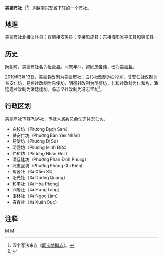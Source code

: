 {{Infobox Settlement
|name                   = 美豪市社
|settlement_type        = 市社
|official_name          = 
|other_name             = 
|native_name            = {{lang|vi|Thị xã Mỹ Hào}}
|nickname               = 
|motto                  = 
|image_skyline          = 
|imagesize              = 
|image_caption          = 
|image_flag             = 
|flag_size              = 
|image_seal             = 
|seal_size              = 
|image_shield           = 
|shield_size            = 
|image_blank_emblem     =
|blank_emblem_size      = 
|image_map              = {{Infobox mapframe|frame-width=250|zoom=10}}
|mapsize                = 
|map_caption            = 
|image_map1             = 
|mapsize1               = 
|map_caption1           = 
|pushpin_map            = Vietnam
|pushpin_label_position = bottom
|pushpin_map_caption    = 
|pushpin_map1           = 
|pushpin_label_position1= 
|pushpin_map_caption1   = 
|subdivision_type       = 国家
|subdivision_name       = {{flag|Vietnam}}
|subdivision_type1      = [[越南行政区划|省]]
|subdivision_name1      = [[兴安省_(越南)|兴安省]]
|subdivision_type2      = 行政区划
|subdivision_name2      = 7坊6社
|subdivision_type3      = 
|subdivision_name3      = 
|seat_type              = 
|seat                   = 
|government_type        = 
|leader_title           = 
|leader_name            = 
|leader_title1          = 
|leader_name1           = 
|established_title      = 
|established_date       = 
|area_magnitude         = 
|unit_pref              = 
|area_footnotes         = 
|area_total_km2         = 79.36
|area_land_km2          = 
|area_water_km2         = 
|area_water_percent     = 
|area_urban_km2         = 
|area_metro_km2         = 
|population_as_of       = 2019年
|population_footnotes   = 
|population_note        = 
|population_total       = 158673
|population_density_km2 = auto
|population_metro             = 
|population_density_metro_km2 = 
|population_urban             = 
|population_density_urban_km2 = 
|timezone               = [[越南标准时间|越南标准时间]]
|utc_offset             = +7
|elevation_footnotes    = 
|elevation_m            = 
|coor_type              = 
|coordinates            = 
|postal_code_type       = 
|postal_code            = 
|area_code              = 
|website                = [http://myhao.hungyen.gov.vn/portal/Pages/default.aspx 美豪市社电子信息门户网站]
|footnotes              = 
}}
'''美豪市社'''（{{vie|v='''Thị xã Mỹ Hào'''|hn=市社美豪}}<ref>汉字写法来自《[[同庆地舆志|同庆地舆志]]》。</ref>）是越南[[兴安省_(越南)|兴安省]]下辖的一个市社。

==地理==
美豪市社北接[[文林县|文林县]]；西南接[[安美县|安美县]]；南接[[恩施县_(越南)|恩施县]]；东接[[海阳省|海阳省]][[平江县_(越南)|平江县]]和[[锦江县|锦江县]]。

==历史==
阮朝时，美豪市社名为[[唐豪县|唐豪县]]。同庆年间，避[[同庆帝|同庆帝]]讳，改为[[美豪县|美豪县]]。

2019年3月13日，[[美豪县|美豪县]]改制为美豪市社；白杉社改制为白杉坊，贫安仁社改制为贫安仁坊，易使社改制为易使坊，明德社改制为明德坊，仁和社改制为仁和坊，潘廷逢社改制为潘廷逢坊，冯志坚社改制为冯志坚坊<ref>{{Cite web |url=https://thuvienphapluat.vn/van-ban/Bo-may-hanh-chinh/Nghi-quyet-656-NQ-UBTVQH14-2019-thanh-lap-thi-xa-My-Hao-07-phuong-thuoc-My-Hao-Hung-Yen-410090.aspx |title=Nghị quyết 656/NQ-UBTVQH14 năm 2019 về thành lập thị xã Mỹ Hào thuộc tỉnh Hưng Yên và 07 phường thuộc thị xã Mỹ Hào do Ủy ban Thường vụ Quốc hội ban hành |accessdate=2020-02-24 |archive-date=2020-04-01 |archive-url=https://web.archive.org/web/20200401170929/https://thuvienphapluat.vn/van-ban/Bo-may-hanh-chinh/Nghi-quyet-656-NQ-UBTVQH14-2019-thanh-lap-thi-xa-My-Hao-07-phuong-thuoc-My-Hao-Hung-Yen-410090.aspx |dead-url=no }}</ref>。

==行政区划==
美豪市社下辖7坊6社，市社人民委员会位于贫安仁坊。
*白杉坊（Phường Bạch Sam）
*贫安仁坊（Phường Bần Yên Nhân）
*易使坊（Phường Dị Sử）
*明德坊（Phường Minh Đức）
*仁和坊（Phường Nhân Hòa）
*潘廷逢坊（Phường Phan Đình Phùng）
*冯志坚坊（Phường Phùng Chí Kiên）
*锦舍社（Xã Cẩm Xá）
*阳光社（Xã Dương Quang）
*和丰社（Xã Hòa Phong）
*兴隆社（Xã Hưng Long）
*玉林社（Xã Ngọc Lâm）
*春育社（Xã Xuân Dục）

==注释==
{{reflist}}

{{越南兴安省行政区划}}
{{越南红河三角洲之县市镇区域划分}}

[[Category:越南市社|M]]
[[Category:興安省|M]]